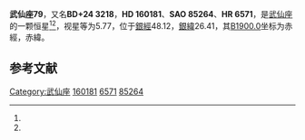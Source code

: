 {{Starbox begin
| name = 武仙座79
}}
{{Starbox observe
| epoch = [[J2000.0|J2000.0]]
| constell = [[武仙座|武仙座]]<ref name=SIMBAD>{{cite web
 | url=http://simbad.u-strasbg.fr/simbad/sim-id?Ident=HR+6571
 | title=Pulsating variable Star
 | publisher=Centre de Données astronomiques de Strasbourg
 | work=SIMBAD
 | accessdate=2012-07-13
 | archive-date=2019-08-23
 | archive-url=https://web.archive.org/web/20190823072128/http://simbad.u-strasbg.fr/simbad/sim-id?Ident=HR+6571
 | dead-url=no
 }}</ref><ref name=DATA>{{cite web
 | url=http://vizier.u-strasbg.fr/viz-bin/VizieR-5?-out.add=.&-source=5050&-corr=PK=HR&-out.max=9999&HR=6571
 | title =VizieR Detailed Page
 | accessdate=2012-07-13}}</ref>
| 星官 = 
| ra = {{RA|17|37|31.1}}<ref name=SIMBAD /><ref name=DATA />
| dec = {{DEC|+24|18|36}}<ref name=SIMBAD /><ref name=DATA />
| appmag_v = 5.77<ref name=SIMBAD /><ref name=DATA />
}}
{{Starbox character
| class = A2Vn<ref name=SIMBAD /><ref name=DATA />
| b-v = 0.11<ref name=SIMBAD /><ref name=DATA />
| u-b = 0.07<ref name=SIMBAD /><ref name=DATA />
| r-i = <ref name=SIMBAD /><ref name=DATA />
| variable = 
}}
{{Starbox astrometry
| radial_v = 0.07
| prop_mo_ra = -4
| parallax = 
| p_error = 
}}
{{Starbox catalog
| names =BD+24 3218，[[SAO星表|SAO]] 85264，[[HD星表|HD]] 160181，[[HR星表|HR]] 6571}}
{{Starbox reference |Simbad=HR+6571}}
{{Starbox end}}

'''武仙座79'''，又名'''BD+24 3218'''，'''HD 160181'''、'''SAO 85264'''、'''HR 6571'''，是[[武仙座|武仙座]]的一颗恒星<ref name=SIMBAD /><ref name=DATA />，视星等为5.77，位于[[銀道座標系|銀經]]48.12，[[銀道座標系|銀緯]]26.41，其[[B1900.0|B1900.0]]坐标为赤經{{RA|17|33|23.9}}，赤緯{{DEC|+24|26.41|10}}。

== 参考文献 ==
{{reflist}}

{{star-stub}}

{{武仙座恒星}}
[[Category:武仙座|Category:武仙座]]
[[Category:HD和HDE天體|160181]]
[[Category:HR天體|6571]]
[[Category:SAO天體|85264]]